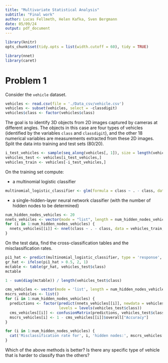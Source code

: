 ```yaml
---
title: "Multivariate Statistical Analysis"
subtitle: "Final work"
author: Lucas Fellmeth, Helen Kafka, Sven Bergmann
date: 05/09/24
output: pdf_document
---
```


```r
library(knitr)
opts_chunk$set(tidy.opts = list(width.cutoff = 60), tidy = TRUE)
```
```r
library(nnet)
library(caret)
```
# Problem 1

Consider the ``vehicle`` dataset.
```r
vehicles <- read.csv(file = './Data_csv/vehicle.csv')
vehicles <- subset(vehicles, select = -classdigit)
vehicles$class <- factor(vehicles$class)
```

The goal is to identify 3D objects from 2D images captured by cameras at different angles.
The objects in this case are four types of vehicles
(identified by the variables ``class`` and ``classdigit``),
and the other 18 numerical variables are measurements extracted from these 2D images.
Split the data into training and test sets (80/20).

```r
i_test_vehicles <- sample(seq_along(vehicles[, 1]), size = length(vehicles[, 1]) * 0.2)
vehicles_test <- vehicles[i_test_vehicles,]
vehicles_train <- vehicles[-i_test_vehicles,]
```

On the training set compute:

- a multinomial logistic classifier

```r
multinomial_logistic_classifier <- glm(formula = class ~ . - class, data = vehicles_train, family = binomial)
```

- a single-hidden-layer neural network classifier (with the number of hidden nodes to be determined)

```r
num_hidden_nodes_vehicles <- 20
nnets_vehicles <- vector(mode = "list", length = num_hidden_nodes_vehicles)
for (i in 1:num_hidden_nodes_vehicles) {
  nnets_vehicles[[i]] <- nnet(class ~ . - class, data = vehicles_train, size = i, trace = F)
}
```

On the test data,
find the cross-classification tables and the misclassification rates.

```r
pi1_hat <- predict(multinomial_logistic_classifier, type = 'response', newdata = vehicles_test)
gr_hat <- ifelse(pi1_hat > 0.5, 2, 1)
mctable <- table(gr_hat, vehicles_test$class)
mctable
```
```r
1 - sum(diag(mctable)) / length(vehicles_test$class)
```

```r
cms_vehicles <- vector(mode = 'list', length = num_hidden_nodes_vehicles)
mscrs_vehicles <- list()
for (i in 1:num_hidden_nodes_vehicles) {
  predictions <- factor(predict(nnets_vehicles[[i]], newdata = vehicles_test, type = 'class'),
                        levels = levels(vehicles_test$class))
  cms_vehicles[[i]] <- confusionMatrix(predictions, vehicles_test$class)
  mscrs_vehicles[i] <- 1 - cms_vehicles[[i]]$overall["Accuracy"]
}
```

```r
for (i in 1:num_hidden_nodes_vehicles) {
  cat('Misclassification rate for', i, 'hidden nodes:', mscrs_vehicles[[i]], '\n')
}
```

Which of the above methods is better?
Is there any specific type of vehicle that is harder to classify than the others?
